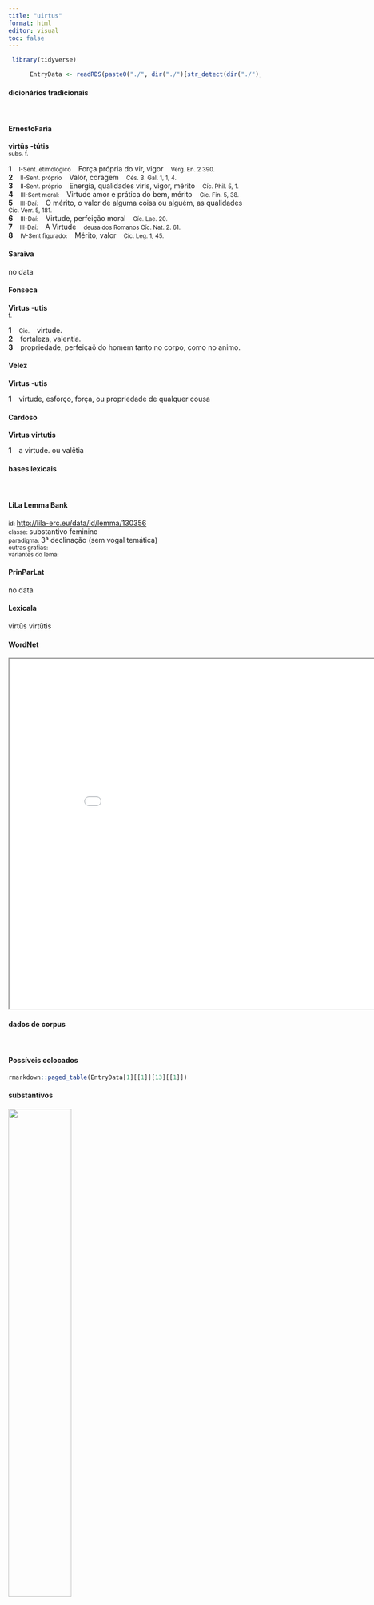 ```yaml
---
title: "uirtus"
format: html
editor: visual
toc: false
---
```



```r
 library(tidyverse) 

      EntryData <- readRDS(paste0("./", dir("./")[str_detect(dir("./"), "_xx117-105-114-116-117-115xx_.rds")]))

```


#### dicionários tradicionais

&emsp;




::: panel-tabset

#### ErnestoFaria

<b>virtūs</b> <b>-tútis</b> <br> <small>subs. f.</small> <br> <small></small>   <p> <b>1</b> &ensp; <small>I-Sent. etimológico</small> &ensp; Força própria do vir, vigor &ensp; <small>Verg. En. 2 390.</small> <br> <b>2</b> &ensp; <small>II-Sent. próprio</small> &ensp; Valor, coragem &ensp; <small>Cés. B. Gal. 1, 1, 4.</small> <br> <b>3</b> &ensp; <small>II-Sent. próprio</small> &ensp; Energia, qualidades viris, vigor, mérito &ensp; <small>Cíc. Phil. 5, 1.</small> <br> <b>4</b> &ensp; <small>III-Sent moral:</small> &ensp; Virtude amor e prática do bem, mérito &ensp; <small>Cíc. Fin. 5, 38.</small> <br> <b>5</b> &ensp; <small>III-Daí:</small> &ensp; O mérito, o valor de alguma coisa ou alguém, as qualidades &ensp; <small>Cíc. Verr. 5, 181.</small> <br> <b>6</b> &ensp; <small>III-Daí:</small> &ensp; Virtude, perfeição moral &ensp; <small>Cíc. Lae. 20.</small> <br> <b>7</b> &ensp; <small>III-Daí:</small> &ensp; A Virtude &ensp; <small>deusa dos Romanos Cíc. Nat. 2. 61.</small> <br> <b>8</b> &ensp; <small>IV-Sent figurado:</small> &ensp; Mérito, valor &ensp; <small>Cíc. Leg. 1, 45.</small> </p>




#### Saraiva

no data




#### Fonseca

<b>Virtus</b> -<b>utis</b> <br> <small>f.</small>   <p> <b>1</b> &ensp; <small>Cic.</small> &ensp; virtude. <br> <b>2</b> &ensp; fortaleza, valentia. <br> <b>3</b> &ensp; propriedade, perfeiçaõ do homem tanto no corpo, como no animo. </p>




#### Velez

<b>Virtus</b> -<b>utis</b>   <p> <b>1</b> &ensp; virtude, esforço, força, ou propriedade de qualquer cousa </p>




#### Cardoso

<b>Virtus</b> <b>virtutis</b>   <p> <b>1</b> &ensp; a virtude. ou valẽtia </p>


:::



#### bases lexicais

&emsp;






::: panel-tabset

#### LiLa Lemma Bank

<small> id: </small> <a href=' http://lila-erc.eu/data/id/lemma/130356 ' target="_blank"> http://lila-erc.eu/data/id/lemma/130356 </a> <br>
<small> classe: </small> substantivo feminino   <br>
<small> paradigma: </small> 3ª declinação (sem vogal temática) <br>
<small> outras grafias: </small>  <br>
<small> variantes do lema: </small>  <br>





#### PrinParLat

no data




#### Lexicala

virtūs 
 virtūtis




#### WordNet

<iframe width='900' height='700' src='Media/Tree__xx117-105-114-116-117-115xx__sem_type_lexemes_pt.html'>

</iframe>


:::



#### dados de corpus

&emsp;




::: panel-tabset

#### Possíveis colocados

```r

rmarkdown::paged_table(EntryData[1][[1]][13][[1]])

```


#### substantivos

![](./Media/wordcloud__xx117-105-114-116-117-115xx__BY_collocate_scoreSUBST.webp){width=50% fig-alt='This chart plots collocate by scoreSUBST, for the headword uirtus here are all the values plotted: collocate: suus; scoreSUBST: 0. collocate: singularis; scoreSUBST: 0. collocate: diuinus; scoreSUBST: 0. collocate: praesto; scoreSUBST: 0. collocate: pristinus; scoreSUBST: 0. collocate: fides; scoreSUBST: 2. collocate: legio; scoreSUBST: 2. collocate: supero; scoreSUBST: 0. collocate: incredibilis; scoreSUBST: 0. collocate: par; scoreSUBST: 0. collocate: memoria; scoreSUBST: 2. collocate: gloria; scoreSUBST: 2. collocate: atque; scoreSUBST: 0. collocate: grauitas; scoreSUBST: 2. collocate: uester; scoreSUBST: 0. collocate: propter; scoreSUBST: 0. collocate: tantus; scoreSUBST: 0. collocate: galli; scoreSUBST: 0. collocate: praemium; scoreSUBST: 2. collocate: opinio; scoreSUBST: 2. collocate: animus; scoreSUBST: 2. collocate: consilium; scoreSUBST: 2. collocate: fortuna; scoreSUBST: 2. collocate: ostendo; scoreSUBST: 0. collocate: ingenium; scoreSUBST: 2. collocate: tuus; scoreSUBST: 0. collocate: ciuis; scoreSUBST: 2. collocate: imperator; scoreSUBST: 2. collocate: eo; scoreSUBST: 0. collocate: miles; scoreSUBST: 2. collocate: et; scoreSUBST: 0. collocate: quisque; scoreSUBST: 0. collocate: superus; scoreSUBST: 0'}




#### adjetivos

![](./Media/wordcloud__xx117-105-114-116-117-115xx__BY_collocate_scoreADJ.webp){width=50% fig-alt='This chart plots collocate by scoreADJ, for the headword uirtus here are all the values plotted: collocate: suus; scoreADJ: 0. collocate: singularis; scoreADJ: 2. collocate: diuinus; scoreADJ: 2. collocate: praesto; scoreADJ: 0. collocate: pristinus; scoreADJ: 2. collocate: fides; scoreADJ: 0. collocate: legio; scoreADJ: 0. collocate: supero; scoreADJ: 0. collocate: incredibilis; scoreADJ: 2. collocate: par; scoreADJ: 2. collocate: memoria; scoreADJ: 0. collocate: gloria; scoreADJ: 0. collocate: atque; scoreADJ: 0. collocate: grauitas; scoreADJ: 0. collocate: uester; scoreADJ: 0. collocate: propter; scoreADJ: 0. collocate: tantus; scoreADJ: 0. collocate: galli; scoreADJ: 2. collocate: praemium; scoreADJ: 0. collocate: opinio; scoreADJ: 0. collocate: animus; scoreADJ: 0. collocate: consilium; scoreADJ: 0. collocate: fortuna; scoreADJ: 0. collocate: ostendo; scoreADJ: 0. collocate: ingenium; scoreADJ: 0. collocate: tuus; scoreADJ: 0. collocate: ciuis; scoreADJ: 0. collocate: imperator; scoreADJ: 0. collocate: eo; scoreADJ: 0. collocate: miles; scoreADJ: 0. collocate: et; scoreADJ: 0. collocate: quisque; scoreADJ: 0. collocate: superus; scoreADJ: 0'}




#### verbos

![](./Media/wordcloud__xx117-105-114-116-117-115xx__BY_collocate_scoreVERBO.webp){width=50% fig-alt='This chart plots collocate by scoreVERBO, for the headword uirtus here are all the values plotted: collocate: suus; scoreVERBO: 0. collocate: singularis; scoreVERBO: 0. collocate: diuinus; scoreVERBO: 0. collocate: praesto; scoreVERBO: 2. collocate: pristinus; scoreVERBO: 0. collocate: fides; scoreVERBO: 0. collocate: legio; scoreVERBO: 0. collocate: supero; scoreVERBO: 2. collocate: incredibilis; scoreVERBO: 0. collocate: par; scoreVERBO: 0. collocate: memoria; scoreVERBO: 0. collocate: gloria; scoreVERBO: 0. collocate: atque; scoreVERBO: 0. collocate: grauitas; scoreVERBO: 0. collocate: uester; scoreVERBO: 0. collocate: propter; scoreVERBO: 0. collocate: tantus; scoreVERBO: 0. collocate: galli; scoreVERBO: 0. collocate: praemium; scoreVERBO: 0. collocate: opinio; scoreVERBO: 0. collocate: animus; scoreVERBO: 0. collocate: consilium; scoreVERBO: 0. collocate: fortuna; scoreVERBO: 0. collocate: ostendo; scoreVERBO: 2. collocate: ingenium; scoreVERBO: 0. collocate: tuus; scoreVERBO: 0. collocate: ciuis; scoreVERBO: 0. collocate: imperator; scoreVERBO: 0. collocate: eo; scoreVERBO: 2. collocate: miles; scoreVERBO: 0. collocate: et; scoreVERBO: 0. collocate: quisque; scoreVERBO: 0. collocate: superus; scoreVERBO: 0'}




#### advérbios

![](./Media/wordcloud__xx117-105-114-116-117-115xx__BY_collocate_scoreADV.webp){width=50% fig-alt='This chart plots collocate by scoreADV, for the headword uirtus here are all the values plotted: collocate: suus; scoreADV: 0. collocate: singularis; scoreADV: 0. collocate: diuinus; scoreADV: 0. collocate: praesto; scoreADV: 0. collocate: pristinus; scoreADV: 0. collocate: fides; scoreADV: 0. collocate: legio; scoreADV: 0. collocate: supero; scoreADV: 0. collocate: incredibilis; scoreADV: 0. collocate: par; scoreADV: 0. collocate: memoria; scoreADV: 0. collocate: gloria; scoreADV: 0. collocate: atque; scoreADV: 0. collocate: grauitas; scoreADV: 0. collocate: uester; scoreADV: 0. collocate: propter; scoreADV: 0. collocate: tantus; scoreADV: 0. collocate: galli; scoreADV: 0. collocate: praemium; scoreADV: 0. collocate: opinio; scoreADV: 0. collocate: animus; scoreADV: 0. collocate: consilium; scoreADV: 0. collocate: fortuna; scoreADV: 0. collocate: ostendo; scoreADV: 0. collocate: ingenium; scoreADV: 0. collocate: tuus; scoreADV: 0. collocate: ciuis; scoreADV: 0. collocate: imperator; scoreADV: 0. collocate: eo; scoreADV: 0. collocate: miles; scoreADV: 0. collocate: et; scoreADV: 0. collocate: quisque; scoreADV: 0. collocate: superus; scoreADV: 0'}




#### preposições e conjunções

![](./Media/wordcloud__xx117-105-114-116-117-115xx__BY_collocate_scoreFUNC.webp){width=50% fig-alt='This chart plots collocate by scoreFUNC, for the headword uirtus here are all the values plotted: collocate: suus; scoreFUNC: 0. collocate: singularis; scoreFUNC: 0. collocate: diuinus; scoreFUNC: 0. collocate: praesto; scoreFUNC: 0. collocate: pristinus; scoreFUNC: 0. collocate: fides; scoreFUNC: 0. collocate: legio; scoreFUNC: 0. collocate: supero; scoreFUNC: 0. collocate: incredibilis; scoreFUNC: 0. collocate: par; scoreFUNC: 0. collocate: memoria; scoreFUNC: 0. collocate: gloria; scoreFUNC: 0. collocate: atque; scoreFUNC: 0. collocate: grauitas; scoreFUNC: 0. collocate: uester; scoreFUNC: 0. collocate: propter; scoreFUNC: 20. collocate: tantus; scoreFUNC: 0. collocate: galli; scoreFUNC: 0. collocate: praemium; scoreFUNC: 0. collocate: opinio; scoreFUNC: 0. collocate: animus; scoreFUNC: 0. collocate: consilium; scoreFUNC: 0. collocate: fortuna; scoreFUNC: 0. collocate: ostendo; scoreFUNC: 0. collocate: ingenium; scoreFUNC: 0. collocate: tuus; scoreFUNC: 0. collocate: ciuis; scoreFUNC: 0. collocate: imperator; scoreFUNC: 0. collocate: eo; scoreFUNC: 0. collocate: miles; scoreFUNC: 0. collocate: et; scoreFUNC: 0. collocate: quisque; scoreFUNC: 0. collocate: superus; scoreFUNC: 0'}


:::



::: panel-tabset

#### ExemplosTraduzidos

<p> unum fides <b>uirtus</b>que consortem addidit <br> <small> Sen.Oed.781 <br> Só um a lealdade e o valor fizeram participar de sua sorte. <small> [JDD] </small> </small> </p>
; <p> et propterea inoperantur <b>virtutes</b> in illo <br> <small> Vulg.Marc.6.14 <br> e, por causa disso, esses milagres operam nele. <small> [JDD] </small> </small> </p>
; <p> tanta mihi μελέτη huius <b>virtutis</b> datur <br> <small> Cic.Att.5.10.3 <br> tamanha prática dessa virtude me é dada. <small> [JDD, de outra edição] </small> </small> </p>
; <p> quo audacius adgredimini memores pristinae <b>uirtutis</b> <br> <small> Sal.Cat.58.12 <br> Por isso, atacai com mais audácia, lembrados de vosso antigo valor. <small> [JDD] </small> </small> </p>
; <p> est haec diuina atque incredibilis <b>uirtus</b> imperatoris <br> <small> Cic.Man.36 <br> É este o divino e incrível valor desse general. <small> [JDD] </small> </small> </p>
; <p> haec et eiusmodi facta imaginem nobis ostendere <b>uirtutis</b> <br> <small> Sen.Ep.120.8 <br> Estes e outros feitos desse tipo nos mostraram a imagem da virtude. <small> [JDD] </small> </small> </p>
; <p> cum semel animum <b>uirtus</b> indurauit undique inuolnerabilem praestat <br> <small> Sen.Helv.13.2 <br> Uma vez que a virtude fortalece o espírito, o garante invulnerável por todos os lados. <small> [JDD] </small> </small> </p>
; <p> hos subsecuti equites calonesque eodem impetu militum <b>uirtute</b> seruantur <br> <small> Caes.Gal.6.40.5 <br> Os criados e os cavaleiros, seguindo-os com o mesmo ímpeto, são salvos pela coragem dos soldados. <small> [JDD, de outra edição] </small> </small> </p>
; <p> unius autem diei quot et quantae <b>uirtutes</b> di immortales fuerunt <br> <small> Cic.Phil.14.25.8 <br> Por outro lado, quantos e quão grandes virtudes, deuses imortais, houve em um só dia! <small> [JDD] </small> </small> </p>
; <p> aut cur de sua <b>uirtute</b> aut de ipsius diligentia desperarent <br> <small> Caes.Gal.1.40.4 <br> Ou por que deixavam de confiar em sua coragem ou na perícia dele? <small> [JDD] </small> </small> </p>
; <p> huic Caesar legioni indulserat praecipue et propter <b>uirtutem</b> confidebat maxime <br> <small> Caes.Gal.1.40.15 <br> A esta legião César se dedicara especialmente e nela confiava muito mais em razão de sua bravura. <small> [JDD] </small> </small> </p>
; <p> nec uero de <b>uirtute</b> constantia grauitate prouinciae Galliae taceri potest <br> <small> Cic.Phil.3.13.1 <br> E, na verdade, não é possível calar-se sobre o valor, a firmeza, a seriedade da província da Gália. <small> [JDD] </small> </small> </p>
; <p> quid de <b>uirtute</b> eius dicam de magnitudine animi grauitate constantia <br> <small> Cic.Deiot.37 <br> O que vou dizer de seu valor, de sua grandeza de espírito, de sua seriedade, de sua contância? <small> [JDD] </small> </small> </p>
; <p> humilis et inertis est tuta sectari per alta <b>uirtus</b> it <br> <small> Sen.Prov.5.11 <br> É próprio do humilde e do covarde perseguir a segurança: a virtude vai pelas alturas. <small> [JDD] </small> </small> </p>
; <p> iam uero <b>uirtuti</b> Cn. Pompei quae potest oratio par inueniri <br> <small> Cic.Man.29 <br> Ora, que discurso pode ser encontrado equivalente ao valor de Cneu Pompeu? <small> [JDD] </small> </small> </p>
; <p> desiderio tuo satis faciam et <b>uirtutes</b> exhortabor et uitia conuerberabo <br> <small> Sen.Ep.121.4 <br> Satisfarei o teu desejo: não só exortarei as virtudes, como também fustigarei os vícios. <small> [JDD] </small> </small> </p>
; <p> ego autem non de <b>uirtute</b> nunc loquor sed de <b>uirtutis</b> opinione <br> <small> Cic.Amici.98 <br> Eu, porém, não falo agora da virtude, mas da opinião que se tem da virtude. <small> [JDD] </small> </small> </p>
; <p> iurgia discordias simultates cum hostibus exercebant ciues cum ciuibus de <b>uirtute</b> certabant <br> <small> Sal.Cat.9.2 <br> Com os inimigos os cidadãos exerciam contendas, discórdias, rivalidades, com cidadãos disputavam acerca da virtude. <small> [JDD] </small> </small> </p>
; <p> aetas eius certe ab hac sententia neminem deterrebit quando quidem <b>uirtute</b> superauit aetatem <br> <small> Cic.Phil.14.28.2 <br> Sua idade certamente não dissuadirá ninguém deste parecer, uma vez que, na verdade, ele superou pelo valor a sua idade. <small> [JDD] </small> </small> </p>
; <p> sed nunc de studiis ad honorem appositis non de insita cuiusque <b>uirtute</b> disputo <br> <small> Cic.Mur.30 <br> Mas agora eu trato das atividades apropriadas para uma magistratura, não da virtude plantada em cada um. <small> [JDD] </small> </small> </p>
; <p> animus aetas <b>uirtus</b> uostra me hortantur praeterea necessitudo quae etiam timidos fortis facit <br> <small> Sal.Cat.58.19 <br> Vosso ânimo, idade, valor me exortam, além disso a necessidade, que faz corajosos até mesmo os medrosos. <small> [JDD] </small> </small> </p>
; <p> ita trium imperatorum <b>uirtute</b> consilio felicitate uno die locis pluribus res publica est conseruata <br> <small> Cic.Phil.14.28.11 <br> Assim, graças ao valor, decisão boa fortuna dos três generais, num único dia em muitos lugares a república foi salva. <small> [JDD] </small> </small> </p>
; <p> ita eorum qui fecere <b>uirtus</b> tanta habetur quantum eam uerbis potuere extollere praeclara ingenia <br> <small> Sal.Cat.8.4 <br> Assim o valor dos que fizeram isso é considerado tão grande quanto os ilustres gênios puderam exaltá-lo com palavras. <small> [JDD] </small> </small> </p>
; <p> <b>Virtutis</b> expers , verbis iactans gloriam , Ignotos fallit , notis est derisui . <br> <small> Phaed.1.11 <br> O desprovido de valor, quando alardeia com palavras sua glória, engana os desconhecidos; para os conhecidos, é motivo de zombaria. <small> [JDD] </small> </small> </p>
; <p> magnus uir es sed unde scio si tibi fortuna non dat facultatem exhibendae <b>uirtutis</b> <br> <small> Sen.Prov.4.2 <br> És um grande homem? Mas como sei, se a fortuna não te dá oportunidade de exibir o teu valor? <small> [JDD] </small> </small> </p>
; <p> sed memoria mea ingenti <b>uirtute</b> diuorsis moribus fuere uiri duo M. Cato et C. Caesar <br> <small> Sal.Cat.53.6 <br> Mas, em minha época, existiram dois homens de imenso valor e diferentes no caráter, Marco Catão e Caio César. <small> [JDD] </small> </small> </p>
; <p> fuit in his prouinciis singulari innocentia grauitate <b>uirtute</b> bellum in Africa maximum confecit uictorem exercitum deportauit <br> <small> Cic.Man.61 <br> Ele foi nessas provínicas de uma integridade, seriedade, coragem singulares; pôs fim à imensa guerra na África, trouxe de volta o exército vitorioso. <small> [JDD] </small> </small> </p>
; <p> ego enim sic existimo in summo imperatore quattuor has res inesse oportere scientiam rei militaris <b>uirtutem</b> auctoritatem felicitatem <br> <small> Cic.Man.28 <br> Pois eu estimo assim, que convém existir em um grande general estas quatro coisas, conhecimento do assunto militar, valor, autoridade e sorte. <small> [JDD] </small> </small> </p>
; <p> qui sedulitatem mali poetae duxerit aliquo tamen praemio dignam huius ingenium et <b>uirtutem</b> in scribendo et copiam non expetisset <br> <small> Cic.Arch.25 <br> Quem julga o desvelo de um mau poeta como, todavia, digno de alguma recompensa, não teria procurado o talento, a força e a fecundidade em escrever deste homem? <small> [JDD] </small> </small> </p>
; <p> ac fuit antea tempus cum Germanos Galli <b>uirtute</b> superarent ultro bella inferrent propter hominum multitudinem agrique inopiam trans Rhenum colonias mitterent <br> <small> Caes.Gal.6.24.1 <br> E anteriormente houve um tempo em que os gauleses superavam os germanos em valor, lhes faziam guerra e por causa do grande número de pessoas e da falta de terras enviavam colônias além do Reno. <small> [JDD] </small> </small> </p>





#### Frequência por autor

![](./Media/barchart__xx117-105-114-116-117-115xx__lemma_BY_author_Frequencies.webp){width=50% fig-alt='This charts plots the frequency of lemma by author_Frequencies. The Sallustius subcorpus registers the highest normalized frequency, with the value of 25.97 and an absolute frequency of 28. The Caesar subcorpus follows, with a normalized frequency of 15.86 and an absolute frequency of 42. the subcorpus with the least normalized frequency is Ovidius with the normalized value of 0 and an absolute freqeuncy of 0. here are all the values: subcorpus: Caesar ; normalized frequency: 42 ; absolute frequency: 15.8622252435985. subcorpus: Cicero ; normalized frequency: 250 ; absolute frequency: 15.5739951658319. subcorpus: Horatius ; normalized frequency: 7 ; absolute frequency: 6.21614421454578. subcorpus: Ovidius ; normalized frequency: 0 ; absolute frequency: 0. subcorpus: Phaedrus ; normalized frequency: 4 ; absolute frequency: 6.0725671777744. subcorpus: Sallustius ; normalized frequency: 28 ; absolute frequency: 25.9716167331416. subcorpus: Seneca ; normalized frequency: 64 ; absolute frequency: 11.9445325768463. subcorpus: Suetonius ; normalized frequency: 0 ; absolute frequency: 0. subcorpus: Tacitus ; normalized frequency: 4 ; absolute frequency: 13.7315482320632. subcorpus: Vergilius ; normalized frequency: 1 ; absolute frequency: 1.93050193050193. subcorpus: Hieronymus ; normalized frequency: 4 ; absolute frequency: 8.98674455178612'}




#### Frequência por gênero

![](./Media/barchart__xx117-105-114-116-117-115xx__lemma_BY_genre_Frequencies.webp){width=50% fig-alt='This charts plots the frequency of lemma by genre_Frequencies. The Prosa.oratória subcorpus registers the highest normalized frequency, with the value of 18.72 and an absolute frequency of 195. The Prosa.histórica subcorpus follows, with a normalized frequency of 18.01 and an absolute frequency of 74. the subcorpus with the least normalized frequency is Poesia.trágica with the normalized value of 1.74 and an absolute freqeuncy of 2. here are all the values: subcorpus: Prosa.histórica ; normalized frequency: 74 ; absolute frequency: 18.0140704496215. subcorpus: Prosa.filosófica ; normalized frequency: 107 ; absolute frequency: 17.6273866987364. subcorpus: Prosa.oratória ; normalized frequency: 195 ; absolute frequency: 18.7224563862779. subcorpus: Prosa.epistolográfica ; normalized frequency: 10 ; absolute frequency: 2.64977874347492. subcorpus: Poesia.lírica ; normalized frequency: 7 ; absolute frequency: 5.88878606881467. subcorpus: Poesia.didática ; normalized frequency: 4 ; absolute frequency: 3.39299346848757. subcorpus: Poesia.trágica ; normalized frequency: 2 ; absolute frequency: 1.73731758165393. subcorpus: Poesia.épica ; normalized frequency: 1 ; absolute frequency: 1.93050193050193. subcorpus: Prosa.ficcional ; normalized frequency: 4 ; absolute frequency: 8.98674455178612'}




#### Frequência por século

![](./Media/barchart__xx117-105-114-116-117-115xx__lemma_BY_period_Frequencies.webp){width=50% fig-alt='This charts plots the frequency of lemma by period_Frequencies. The I.a.C. subcorpus registers the highest normalized frequency, with the value of 15.27 and an absolute frequency of 328. The I.d.C. subcorpus follows, with a normalized frequency of 10.4 and an absolute frequency of 68. the subcorpus with the least normalized frequency is IV.d.C. with the normalized value of 8.99 and an absolute freqeuncy of 4. here are all the values: subcorpus: I.a.C. ; normalized frequency: 328 ; absolute frequency: 15.2664649755643. subcorpus: I.d.C. ; normalized frequency: 68 ; absolute frequency: 10.4023252256387. subcorpus: II.d.C. ; normalized frequency: 4 ; absolute frequency: 10.4712041884817. subcorpus: IV.d.C. ; normalized frequency: 4 ; absolute frequency: 8.98674455178612'}


:::

